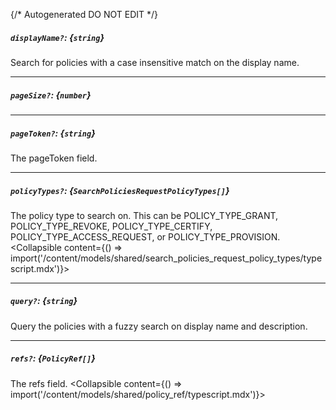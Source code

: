 {/* Autogenerated DO NOT EDIT  */}

##### `displayName?`: *{`string`}*
Search for policies with a case insensitive match on the display name.

---
##### `pageSize?`: *{`number`}*

---
##### `pageToken?`: *{`string`}*
The pageToken field.

---
##### `policyTypes?`: *{`SearchPoliciesRequestPolicyTypes[]`}*
The policy type to search on. This can be POLICY_TYPE_GRANT, POLICY_TYPE_REVOKE, POLICY_TYPE_CERTIFY, POLICY_TYPE_ACCESS_REQUEST, or POLICY_TYPE_PROVISION.
<Collapsible content={() => import('/content/models/shared/search_policies_request_policy_types/typescript.mdx')}>
</Collapsible>

---
##### `query?`: *{`string`}*
Query the policies with a fuzzy search on display name and description.

---
##### `refs?`: *{`PolicyRef[]`}*
The refs field.
<Collapsible content={() => import('/content/models/shared/policy_ref/typescript.mdx')}>
</Collapsible>

